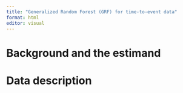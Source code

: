 ---
title: "Generalized Random Forest (GRF) for time-to-event data"
format: html
editor: visual
---

# Background and the estimand

# Data description

